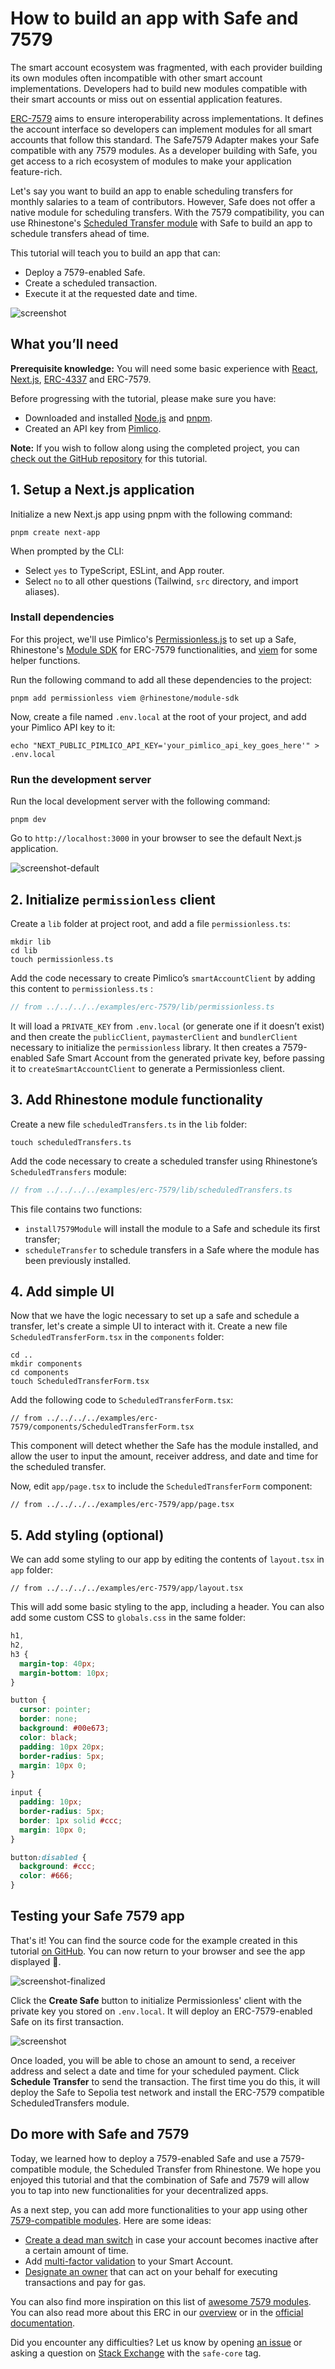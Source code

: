 # **How to build an app with Safe and 7579**

The smart account ecosystem was fragmented, with each provider building its own modules often incompatible with other smart account implementations. Developers had to build new modules compatible with their smart accounts or miss out on essential application features.

[ERC-7579](https://docs.safe.global/advanced/erc-7579/overview) aims to ensure interoperability across implementations. It defines the account interface so developers can implement modules for all smart accounts that follow this standard. The Safe7579 Adapter makes your Safe compatible with any 7579 modules. As a developer building with Safe, you get access to a rich ecosystem of modules to make your application feature-rich.

Let's say you want to build an app to enable scheduling transfers for monthly salaries to a team of contributors. However, Safe does not offer a native module for scheduling transfers. With the 7579 compatibility, you can use Rhinestone's [Scheduled Transfer module](https://github.com/rhinestonewtf/modulekit/blob/examples/audit-ready/examples/src/ScheduledTransfers/ScheduledTransfers.sol) with Safe to build an app to schedule transfers ahead of time.

This tutorial will teach you to build an app that can:

- Deploy a 7579-enabled Safe.
- Create a scheduled transaction.
- Execute it at the requested date and time.

![screenshot](../../../../assets/7579-tutorial.png)

## What you’ll need

**Prerequisite knowledge:** You will need some basic experience with [React](https://react.dev/learn), [Next.js](https://nextjs.org/docs), [ERC-4337](https://docs.safe.global/home/4337-overview) and ERC-7579.

Before progressing with the tutorial, please make sure you have:

- Downloaded and installed [Node.js](https://nodejs.org/en/download/package-manager) and [pnpm](https://pnpm.io/installation).
- Created an API key from [Pimlico](https://www.pimlico.io/).

**Note:** If you wish to follow along using the completed project, you can [check out the GitHub repository](https://github.com/5afe/safe-7579-tutorial) for this tutorial.

## **1. Setup a Next.js application**

Initialize a new Next.js app using pnpm with the following command:

```shell
pnpm create next-app
```

When prompted by the CLI:

- Select `yes` to TypeScript, ESLint, and App router.
- Select `no` to all other questions (Tailwind, `src` directory, and import aliases).

### **Install dependencies**

For this project, we'll use Pimlico's [Permissionless.js](https://docs.pimlico.io/permissionless) to set up a Safe, Rhinestone's [Module SDK](https://docs.rhinestone.wtf/module-sdk) for ERC-7579 functionalities, and [viem](https://www.npmjs.com/package/viem) for some helper functions.

Run the following command to add all these dependencies to the project:

```shell
pnpm add permissionless viem @rhinestone/module-sdk
```

Now, create a file named `.env.local` at the root of your project, and add your Pimlico API key to it:

```shell
echo "NEXT_PUBLIC_PIMLICO_API_KEY='your_pimlico_api_key_goes_here'" > .env.local
```

### **Run the development server**

Run the local development server with the following command:

```shell
pnpm dev
```

Go to `http://localhost:3000` in your browser to see the default Next.js application.

![screenshot-default](../../../../assets/next.png)

## 2. Initialize `permissionless` client

Create a `lib` folder at project root, and add a file `permissionless.ts`:

```shell
mkdir lib
cd lib
touch permissionless.ts
```

Add the code necessary to create Pimlico’s `smartAccountClient` by adding this content to `permissionless.ts` :

```typescript
// from ../../../../examples/erc-7579/lib/permissionless.ts
```

It will load a `PRIVATE_KEY` from `.env.local` (or generate one if it doesn’t exist) and then create the `publicClient`, `paymasterClient` and `bundlerClient` necessary to initialize the `permissionless` library. It then creates a 7579-enabled Safe Smart Account from the generated private key, before passing it to `createSmartAccountClient` to generate a Permissionless client.

## 3. Add Rhinestone module functionality

Create a new file `scheduledTransfers.ts` in the `lib` folder:

```shell
touch scheduledTransfers.ts
```

Add the code necessary to create a scheduled transfer using Rhinestone’s `ScheduledTransfers` module:
```typescript
// from ../../../../examples/erc-7579/lib/scheduledTransfers.ts
```

This file contains two functions:
- `install7579Module` will install the module to a Safe and schedule its first transfer; 
- `scheduleTransfer` to schedule transfers in a Safe where the module has been previously installed.

## 4. Add simple UI

Now that we have the logic necessary to set up a safe and schedule a transfer, let's create a simple UI to interact with it. Create a new file `ScheduledTransferForm.tsx` in the `components` folder:

```shell
cd ..
mkdir components
cd components
touch ScheduledTransferForm.tsx
```

Add the following code to `ScheduledTransferForm.tsx`:

```tsx
// from ../../../../examples/erc-7579/components/ScheduledTransferForm.tsx
```

This component will detect whether the Safe has the module installed, and allow the user to input the amount, receiver address, and date and time for the scheduled transfer.

Now, edit `app/page.tsx` to include the `ScheduledTransferForm` component:

```tsx
// from ../../../../examples/erc-7579/app/page.tsx
```

## 5. Add styling (optional)

We can add some styling to our app by editing the contents of `layout.tsx` in `app` folder:

```tsx
// from ../../../../examples/erc-7579/app/layout.tsx
```

This will add some basic styling to the app, including a header. You can also add some custom CSS to `globals.css` in the same folder:

```css
h1,
h2,
h3 {
  margin-top: 40px;
  margin-bottom: 10px;
}

button {
  cursor: pointer;
  border: none;
  background: #00e673;
  color: black;
  padding: 10px 20px;
  border-radius: 5px;
  margin: 10px 0;
}

input {
  padding: 10px;
  border-radius: 5px;
  border: 1px solid #ccc;
  margin: 10px 0;
}

button:disabled {
  background: #ccc;
  color: #666;
}
```

## **Testing your Safe 7579 app**

That's it! You can find the source code for the example created in this tutorial [on GitHub](https://github.com/5afe/safe-7559-tutorial). You can now return to your browser and see the app displayed 🎉.

![screenshot-finalized](../../../../assets/7579-tutorial-2.png)

Click the **Create Safe** button to initialize Permissionless' client with the private key you stored on `.env.local`. It will deploy an ERC-7579-enabled Safe on its first transaction.

![screenshot](../../../../assets/7579-tutorial.png)

Once loaded, you will be able to chose an amount to send, a receiver address and select a date and time for your scheduled payment. Click **Schedule Transfer** to send the transaction. The first time you do this, it will deploy the Safe to Sepolia test network and install the ERC-7579 compatible ScheduledTransfers module.

## **Do more with Safe and 7579**

Today, we learned how to deploy a 7579-enabled Safe and use a 7579-compatible module, the Scheduled Transfer from Rhinestone. We hope you enjoyed this tutorial and that the combination of Safe and 7579 will allow you to tap into new functionalities for your decentralized apps.

As a next step, you can add more functionalities to your app using other [7579-compatible modules](https://docs.rhinestone.wtf/module-sdk/modules/ownable-validator). Here are some ideas:

- [Create a dead man switch](https://docs.rhinestone.wtf/module-sdk/modules/deadman-switch) in case your account becomes inactive after a certain amount of time.
- Add [multi-factor validation](https://docs.rhinestone.wtf/module-sdk/modules/mfa-validator) to your Smart Account.
- [Designate an owner](https://docs.rhinestone.wtf/module-sdk/modules/ownable-executor) that can act on your behalf for executing transactions and pay for gas.

You can also find more inspiration on this list of [awesome 7579 modules](https://github.com/rhinestonewtf/awesome-modular-accounts?tab=readme-ov-file#modules). You can also read more about this ERC in our [overview](https://docs.safe.global/advanced/erc-7579/overview) or in the [official documentation](https://erc7579.com/).

Did you encounter any difficulties? Let us know by opening [an issue](https://github.com/5afe/safe-7559-tutorial/issues/new) or asking a question on [Stack Exchange](https://ethereum.stackexchange.com/questions/tagged/safe-core) with the `safe-core` tag.
